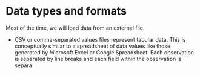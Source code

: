 # Data types and formats

Most of the time, we will load data from an external file.

-   CSV or comma-separated values files represent tabular data. This is conceptually similar to a spreadsheet of data values like those generated by Microsoft Excel or Google Spreadsheet. Each observation is separated by line breaks and each field within the observation is separa
